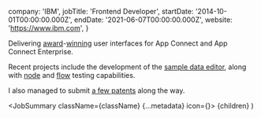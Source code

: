 
  company: 'IBM',
  jobTitle: 'Frontend Developer',
  startDate: '2014-10-01T00:00:00.000Z',
  endDate: '2021-06-07T00:00:00.000Z',
  website: 'https://www.ibm.com',
}

Delivering [award](https://www.ibm.com/cloud/blog/ibm-app-connect-wins-spark-international-2017-design-award)-[winning](https://medium.com/@creative1/https-medium-com-creative1-ibm-app-connect-wins-if-design-award-45654d61a664) user interfaces for App Connect and App Connect Enterprise.

Recent projects include the development of the [sample data editor](https://community.ibm.com/community/user/integration/viewdocument/test-your-mappings-and-transformati?CommunityKey=77544459-9fda-40da-ae0b-fc8c76f0ce18&tab=librarydocuments), along with [node](https://community.ibm.com/community/user/integration/viewdocument/rapidly-develop-your-flows-with-the?CommunityKey=77544459-9fda-40da-ae0b-fc8c76f0ce18&tab=librarydocuments&LibraryFolderKey=6d429545-f6c6-4418-adae-8aafaaf2c081&DefaultView=folder) and [flow](https://community.ibm.com/community/user/integration/blogs/sarah-hewitt1/2020/08/18/gain-confidence-in-your-flows-while-authoring) testing capabilities.

I also managed to submit [a few patents](https://patents.google.com/?q=ibm&inventor=ashley+harrison&oq=ashley+harrison+ibm) along the way.

  <JobSummary className={className} {...metadata} icon={<Ibm />}>
    {children}
  </JobSummary>
)
